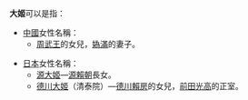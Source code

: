 {{japanese|japanese=大姫|kana=おおひめ|romaji=Ōhime}}
'''大姬'''可以是指：
*[[中國|中國]]女性名稱：
**[[周武王|周武王]]的女兒，[[媯滿|媯滿]]的妻子。

*[[日本|日本]]女性名稱：
**[[源大姬|源大姬]]—[[源賴朝|源賴朝]]長女。
**[[德川大姬|德川大姬]]（清泰院）—[[德川賴房|德川賴房]]的女兒，[[前田光高|前田光高]]的正室。

{{disambig|Cat=二字人名消歧義}}